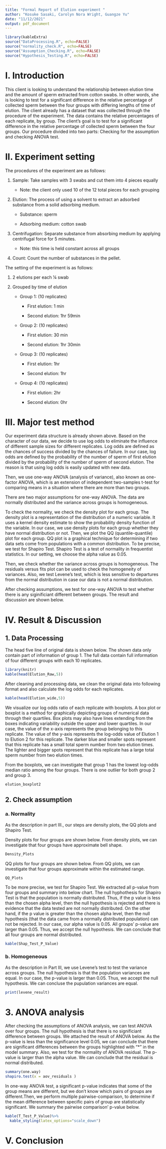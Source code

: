 ```yaml
---
title: "Formal Report of Elution experiment "
author: "Kosuke Sasaki, Carolyn Nora Wright, Guangze Yu"
date: "11/12/2021"
output: pdf_document
---
```


```r
library(kableExtra)
source("DataProcessing.R", echo=FALSE)
source("normality_check.R", echo=FALSE)
source("Assumption_Checking.R", echo=FALSE)
source("Hypothesis_Testing.R", echo=FALSE) 
```


# I. Introduction

This client is looking to understand the relationship between elution time and the amount of sperm extracted from cotton swabs. In other words, she is looking to test for a significant difference in the relative percentage of collected sperm between the four groups with differing lengths of time of elution. The client already has a dataset that was collected through the procedure of the experiment. The data contains the relative percentages of each replicate, by group. The client’s goal is to test for a significant difference in the relative percentage of collected sperm between the four groups. Our procedure divided into two parts: Checking for the assumption and checking ANOVA test. 

# II. Experiment setting


The procedures of the experiment are as follows: 

1. Sample: Take samples with 3 swabs and cut them into 4 pieces equally

    + Note: the client only used 10 of the 12 total pieces for each grouping

2. Elution: The process of using a solvent to extract an adsorbed substance from a solid adsorbing medium.

    + Substance: sperm
  
    + Adsorbing medium: cotton swab
  
3. Centrifugation: Separate substance from absorbing medium by applying centrifugal force for 5 minutes.

    + Note: this time is held constant across all groups
  
4. Count: Count the number of substances in the pellet.


The setting of the experiment is as follows:

1. 2 elutions per each ¼ swab

2. Grouped by time of elution

    + Group 1: (10 replicates)
  
        + First elution: 1 min
      
        + Second elution: 1hr 59min
      
    + Group 2: (10 replicates)

        + First elution: 30 min
      
        + Second elution: 1hr 30min

    + Group 3: (10 replicates)
  
        + First elution: 1hr
      
        + Second elution: 1hr 
      
    + Group 4: (10 replicates)
    
        + First elution: 2hr
      
        + Second elution: 0hr 



# III. Major test method  

Our experiment data structure is already shown above. Based on the character of our data, we decide to use log odds to eliminate the influence of different sample sizes for different replicates. Log odds are defined as the chances of success divided by the chances of failure. In our case, log odds are defined by the probability of the number of sperm of first elution divided by the probability of the number of sperm of second elution. The reason is that using log odds is easily updated with new data.

Then, we use one-way ANOVA (analysis of variance), also known as one-factor ANOVA, which is an extension of independent two-samples t-test for comparing means in a situation where there are more than two groups.

There are two major assumptions for one-way ANOVA. The data are normally distributed and the variance across groups is homogeneous.

To check the normality, we check the density plot for each group. The density plot is a representation of the distribution of a numeric variable. It uses a kernel density estimate to show the probability density function of the variable. In our case, we use density plots for each group whether they have normal distribution or not. Then, we plot the QQ (quantile-quantile) plot for each group. QQ plot is a graphical technique for determining if two data sets come from populations with a common distribution. To be precise, we test for Shapiro Test. Shapiro Test is a test of normality in frequentist statistics. In our setting, we choose the alpha value as 0.05. 

Then, we check whether the variance across groups is homogeneous. The residuals versus fits plot can be used to check the homogeneity of variances. Also, we test Levene’s test, which is less sensitive to departures from the normal distribution in case our data is not a normal distribution.  

After checking assumptions, we test for one-way ANOVA to test whether there is any siginificiant different between groups. The result and discussion are shown below. 


# IV. Result & Discussion

## 1. Data Processing

The head five line of original data is shown below. The shown data only contain part of information of group 1. The full data contain full information of four different groups with each 10 replicates. 

```r
library(knitr)
kable(head(Elution_Raw,5))
```

After cleaning and processing data, we clean the original data into following format and also calculate the log odds for each replicates. 

```r
kable(head(Elution_wide,5))
```

We visualize our log odds ratio of each replicate with boxplots. A box plot or boxplot is a method for graphically depicting groups of numerical data through their quartiles. Box plots may also have lines extending from the boxes indicating variability outside the upper and lower quartiles. In our case, the value of the x-axis represents the group belonging to this replicate. The value of the y-axis represents the log-odds value of Elution 1 to Elution 2 for this replicate. The darker blue and smaller spots represent that this replicate has a small total sperm number from two elution times. The lighter and bigger spots represent that this replicate has a large total sperm number from two elution times. 

From the boxplots, we can investigate that group 1 has the lowest log-odds median ratio among the four groups. There is one outlier for both group 2 and group 3. 

```r
elution_boxplot2
```


## 2. Check assumption
### a. Normality

As the description in part III., our steps are density plots, the QQ plots and Shapiro Test.

Density plots for four groups are shown below. From density plots, we can investigate that four groups have approximate bell shape. 

```r
Density_Plots
```


QQ plots for four groups are shown below. From QQ plots, we can investigate that four groups approximate within the estimated range. 

```r
QQ_Plots
```

To be more precise, we test for Shapiro Test. We extracted all p-value from four groups and summary into below chart. The null hyphothesis for Shapiro Test is that the population is normally distributed. Thus, if the p value is less than the chosen alpha level, then the null hypothesis is rejected and there is evidence that the data tested are not normally distributed. On the other hand, if the p value is greater than the chosen alpha level, then the null hypothesis (that the data came from a normally distributed population) can not be rejected. In our case, our alpha value is 0.05. All groups' p-value are larger than 0.05. Thus, we accept the null hypothesis. We can conclude that all four groups are normal distributed.

```r
kable(Shap_Test_P_Value)
```

### b. Homogeneous

As the description in Part III, we use Levene’s test to test the variance across groups. The null hypothesis is that the population variances are equal. In our case, the p-value is larger than 0.05. Thus, we accept the null hypothesis. We can concluse the pupulation variances are equal.

```r
print(levene_result)
```

# 3. ANOVA analysis

After checking the assumptions of ANOVA analysis, we can test ANOVA over four groups. The null hypothesis is that there is no significiant difference between groups. We attached the result of ANOVA below. As the p-value is less than the significance level 0.05, we can conclude that there are significant differences between the groups highlighted with “*" in the model summary. Also, we test for the normality of ANOVA residual. The p-value is larger than the alpha value. We can conclude that the residual is normal distributed. 

```r
summary(one.way)
shapiro.test(x = aov_residuals )
```

In one-way ANOVA test, a significant p-value indicates that some of the group means are different, but we don’t know which pairs of groups are different.Then, we perform multiple pairwise-comparison, to determine if the mean difference between specific pairs of group are statistically significant. We summary the pairwise comparison' p-value below.

```r
kable(T_Test_P_Value)%>% 
  kable_styling(latex_options="scale_down")
```


# V. Conclusion 

